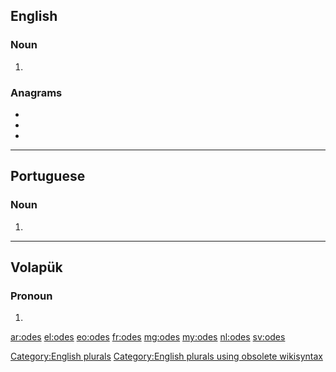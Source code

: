 ==English==

===Noun===
{{head|en}}

# {{plural of|ode}}

===Anagrams===
* {{l|en|does}}
* {{l|en|dose}}
* {{l|en|SOED}}

[[Category:English plurals]][[Category:English plurals using obsolete wikisyntax]]

----

==Portuguese==

===Noun===
{{head|pt}} {{f}}

# {{plural of|ode|lang=pt}}

----

==Volapük==

===Pronoun===
{{head|vo|pronoun form}}

# {{inflection of|od||dat|p|lang=vo}}

[[ar:odes]]
[[el:odes]]
[[eo:odes]]
[[fr:odes]]
[[mg:odes]]
[[my:odes]]
[[nl:odes]]
[[sv:odes]]